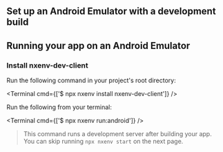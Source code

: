 

## Set up an Android Emulator with a development build

<BuildEnvironmentSwitch />

<AndroidStudioEnvironmentInstructions />

<AndroidStudioInstructions />

<AndroidEmulatorInstructions />

## Running your app on an Android Emulator

<Step label="1">

### Install nxenv-dev-client

Run the following command in your project's root directory:

<Terminal cmd={['$ npx nxenv install nxenv-dev-client']} />

</Step>

<Step label="2">

Run the following from your terminal:

<Terminal cmd={['$ npx nxenv run:android']} />

> This command runs a development server after building your app. You can skip running `npx nxenv start` on the next page.

</Step>
